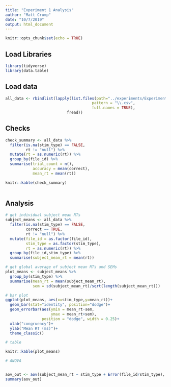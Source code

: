 ```yaml
---
title: "Experiment 1 Analysis"
author: "Matt Crump"
date: "10/7/2019"
output: html_document
---
```


```r
knitr::opts_chunk$set(echo = TRUE)
```

## Load Libraries

```r
library(tidyverse)
library(data.table)
```


## Load data

```r
all_data <- rbindlist(lapply(list.files(path="../experiments/Experiment 1/data",
                                      pattern = "\\.csv",
                                      full.names = TRUE), 
                           fread))
```

## Checks

```r
check_summary <- all_data %>%
  filter(is.na(stim_type) == FALSE,
         rt != "null") %>%
  mutate(rt = as.numeric(rt)) %>%
  group_by(file_id) %>%
  summarise(trial_count = n(),
            accuracy = mean(correct),
            mean_rt = mean(rt))

knitr::kable(check_summary)
  
```

## Analysis

```r
# get individual subject mean RTs
subject_means <- all_data %>%
  filter(is.na(stim_type) == FALSE,
         correct == TRUE,
         rt != "null") %>%
  mutate(file_id = as.factor(file_id),
         stim_type = as.factor(stim_type),
         rt = as.numeric(rt)) %>%
  group_by(file_id,stim_type) %>%
  summarise(subject_mean_rt = mean(rt))

# get global average of subject mean RTs and SEMs
plot_means <- subject_means %>%
  group_by(stim_type) %>%
  summarise(mean_rt = mean(subject_mean_rt),
            sem = sd(subject_mean_rt)/sqrt(length(subject_mean_rt)))

# bar plot
ggplot(plot_means, aes(x=stim_type,y=mean_rt))+
  geom_bar(stat="identity", position="dodge")+
  geom_errorbar(aes(ymin = mean_rt-sem,
                    ymax = mean_rt+sem),
                position = "dodge", width = 0.25)+
  xlab("congruency")+
  ylab("Mean RT (ms)")+
  theme_classic()

# table

knitr::kable(plot_means)

# ANOVA


aov_out <- aov(subject_mean_rt ~ stim_type + Error(file_id/stim_type), subject_means)
summary(aov_out)

```



